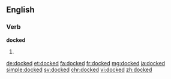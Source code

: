 ==English==

===Verb===
'''docked'''

# {{en-past of|dock}}

[[de:docked]]
[[et:docked]]
[[fa:docked]]
[[fr:docked]]
[[mg:docked]]
[[ja:docked]]
[[simple:docked]]
[[sv:docked]]
[[chr:docked]]
[[vi:docked]]
[[zh:docked]]